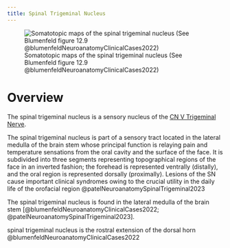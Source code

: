 ```yaml
---
title: Spinal Trigeminal Nucleus
---
```



![Somatotopic maps of the spinal trigeminal nucleus (See Blumenfeld figure 12.9 @blumenfeldNeuroanatomyClinicalCases2022)](/Alchemy Archive/Neuro/Neuroanatomy/Cranial Nerves/images/fig12.9 Somatotopic maps of the spinal trigeminal nucleus blumenfeld2022.png)


# Overview


The spinal trigeminal nucleus is a sensory nucleus of the [CN V Trigeminal Nerve]({{< var ref-cn5.path >}}).

The spinal trigeminal nucleus is part of  a sensory tract located in the lateral medulla of the brain stem whose principal function is relaying pain and temperature sensations from the oral cavity and the surface of the face.
It is subdivided into three segments representing topographical regions of the face in an inverted fashion; the forehead is represented ventrally (distally), and the oral region is represented dorsally (proximally). Lesions of the SN cause important clinical syndromes owing to the crucial utility in the daily life of the orofacial region @patelNeuroanatomySpinalTrigeminal2023

The spinal trigeminal nucleus is found in the lateral medulla of the brain stem [@blumenfeldNeuroanatomyClinicalCases2022; @patelNeuroanatomySpinalTrigeminal2023].

<!-- Medium- and small-diameter primary sensory fibers convey this information -->

spinal trigeminal nucleus is the rostral extension of the dorsal horn @blumenfeldNeuroanatomyClinicalCases2022